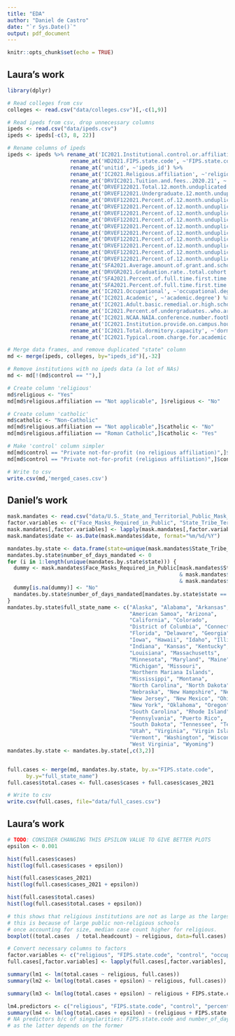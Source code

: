 ```yaml
---
title: "EDA"
author: "Daniel de Castro"
date: "`r Sys.Date()`"
output: pdf_document
---
```


```r
knitr::opts_chunk$set(echo = TRUE)
```

## Laura's work

```r
library(dplyr)
```

```r
# Read colleges from csv
colleges <- read.csv("data/colleges.csv")[,-c(1,9)]

# Read ipeds from csv, drop unnecessary columns
ipeds <- read.csv("data/ipeds.csv")
ipeds <- ipeds[-c(3, 8, 22)]

# Rename columns of ipeds 
ipeds <- ipeds %>% rename_at('IC2021.Institutional.control.or.affiliation', ~'control') %>% 
                    rename_at('HD2021.FIPS.state.code', ~'FIPS.state.code') %>% 
                    rename_at('unitid', ~'ipeds_id') %>% 
                    rename_at('IC2021.Religious.affiliation', ~'religious.affiliation') %>%
                    rename_at('DRVIC2021.Tuition.and.fees..2020.21', ~'tuition') %>% 
                    rename_at('DRVEF122021.Total.12.month.unduplicated.headcount', ~'total.headcount') %>% 
                    rename_at('DRVEF122021.Undergraduate.12.month.unduplicated.headcount', ~'undergrad.headcount') %>% 
                    rename_at('DRVEF122021.Percent.of.12.month.unduplicated.headcount.that.are.American.Indian.or.Alaska.Native', ~'percent.american.native') %>% 
                    rename_at('DRVEF122021.Percent.of.12.month.unduplicated.headcount.that.are.Asian', ~'percent.asian') %>% 
                    rename_at('DRVEF122021.Percent.of.12.month.unduplicated.headcount.that.are.Black.or.African.American', ~'percent.black') %>% 
                    rename_at('DRVEF122021.Percent.of.12.month.unduplicated.headcount.that.are.Hispanic.Latino', ~'percent.hispanic.latino') %>% 
                    rename_at('DRVEF122021.Percent.of.12.month.unduplicated.headcount.that.are.Native.Hawaiian.or.Other.Pacific.Islander', ~'percent.pacific.islander') %>% 
                    rename_at('DRVEF122021.Percent.of.12.month.unduplicated.headcount.that.are.White', ~'percent.white') %>% 
                    rename_at('DRVEF122021.Percent.of.12.month.unduplicated.headcount.that.are.two.or.more.races', ~'percent.two.more.races') %>% 
                    rename_at('DRVEF122021.Percent.of.12.month.unduplicated.headcount.that.are.race.ethnicity.unknown', ~'percent.NA.race') %>% 
                    rename_at('DRVEF122021.Percent.of.12.month.unduplicated.headcount.that.are.Nonresident.Alien', ~'percent.nonres.alien') %>% 
                    rename_at('DRVEF122021.Percent.of.12.month.unduplicated.headcount.that.are.women', ~'percent.women') %>% 
                    rename_at('SFA2021.Average.amount.of.grant.and.scholarship.aid.awarded..2020.21', ~'avg.grant.money') %>% 
                    rename_at('DRVGR2021.Graduation.rate..total.cohort', ~'grad.rate') %>% 
                    rename_at('SFA2021.Percent.of.full.time.first.time.undergraduates.awarded.any.financial.aid', ~'percent.fin.aid') %>% 
                    rename_at('SFA2021.Percent.of.full.time.first.time.undergraduates.awarded.student.loans', ~'percent.student.loan') %>% 
                    rename_at('IC2021.Occupational', ~'occupational.degree') %>% 
                    rename_at('IC2021.Academic', ~'academic.degree') %>% 
                    rename_at('IC2021.Adult.basic.remedial.or.high.school.equivalent', ~'hs.equivalent.degree') %>% 
                    rename_at('IC2021.Percent.of.undergraduates..who.are.formally.registered.as.students.with.disabilities..when.percentage.is.more.than.3.percent', ~'percent.disability') %>% 
                    rename_at('IC2021.NCAA.NAIA.conference.number.football', ~'NCAA.football') %>% 
                    rename_at('IC2021.Institution.provide.on.campus.housing', ~'on.campus.housing') %>% 
                    rename_at('IC2021.Total.dormitory.capacity', ~'dorm.capacity') %>% 
                    rename_at('IC2021.Typical.room.charge.for.academic.year', ~'dorm.room.price')
```


```r
# Merge data frames, and remove duplicated "state" column 
md <- merge(ipeds, colleges, by="ipeds_id")[,-32]

# Remove institutions with no ipeds data (a lot of NAs)
md <- md[!(md$control == ""),]

# Create column 'religious' 
md$religious <- "Yes"
md[md$religious.affiliation == "Not applicable", ]$religious <- "No"

# Create column 'catholic'
md$catholic <- "Non-Catholic"
md[md$religious.affiliation == "Not applicable",]$catholic <- "No"
md[md$religious.affiliation == "Roman Catholic",]$catholic <- "Yes"

# Make 'control' column simpler
md[md$control == "Private not-for-profit (no religious affiliation)",]$control <- "Private not-for-profit"
md[md$control == "Private not-for-profit (religious affiliation)",]$control <- "Private not-for-profit"

# Write to csv 
write.csv(md,'merged_cases.csv')
```

## Daniel's work 

```r
mask.mandates <- read.csv("data/U.S._State_and_Territorial_Public_Mask_Mandates_From_April_8__2020_through_August_15__2021_by_State_by_Day.csv")
factor.variables <- c("Face_Masks_Required_in_Public", "State_Tribe_Territory", "order_code")
mask.mandates[,factor.variables] <- lapply(mask.mandates[,factor.variables], as.factor)
mask.mandates$date <- as.Date(mask.mandates$date, format="%m/%d/%Y")
```

```r
mandates.by.state <- data.frame(state=unique(mask.mandates$State_Tribe_Territory))
mandates.by.state$number_of_days_mandated <- 0
for (i in 1:length(unique(mandates.by.state$state))) {
  dummy <- mask.mandates$Face_Masks_Required_in_Public[mask.mandates$State_Tribe_Territory == mandates.by.state$state[i]
                                                       & mask.mandates$date >= as.Date("2020/7/1")
                                                       & mask.mandates$date <= as.Date("2021/5/26")]
  dummy[is.na(dummy)] <- "No"
  mandates.by.state$number_of_days_mandated[mandates.by.state$state == mandates.by.state$state[i]] = sum(dummy == "Yes")
}
mandates.by.state$full_state_name <- c("Alaska", "Alabama", "Arkansas", 
                                       "American Samoa", "Arizona", 
                                       "California", "Colorado", 
                                       "District of Columbia", "Connecticut", 
                                       "Florida", "Delaware", "Georgia", "Guam", 
                                       "Iowa", "Hawaii", "Idaho", "Illinois", 
                                       "Indiana", "Kansas", "Kentucky", 
                                       "Louisiana", "Massachusetts", 
                                       "Minnesota", "Maryland", "Maine", 
                                       "Michigan", "Missouri", 
                                       "Northern Mariana Islands", 
                                       "Mississippi", "Montana", 
                                       "North Carolina", "North Dakota", 
                                       "Nebraska", "New Hampshire", "Nevada", 
                                       "New Jersey", "New Mexico", "Ohio", 
                                       "New York", "Oklahoma", "Oregon", 
                                       "South Carolina", "Rhode Island", 
                                       "Pennsylvania", "Puerto Rico", 
                                       "South Dakota", "Tennessee", "Texas", 
                                       "Utah", "Virginia", "Virgin Islands", 
                                       "Vermont", "Washington", "Wisconsin", 
                                       "West Virginia", "Wyoming")
mandates.by.state <- mandates.by.state[,c(3,2)]


full.cases <- merge(md, mandates.by.state, by.x="FIPS.state.code", 
      by.y="full_state_name")
full.cases$total.cases <- full.cases$cases + full.cases$cases_2021

# Write to csv
write.csv(full.cases, file="data/full_cases.csv")
```

## Laura's work 

```r
# TODO: CONSIDER CHANGING THIS EPSILON VALUE TO GIVE BETTER PLOTS 
epsilon <- 0.001

hist(full.cases$cases)
hist(log(full.cases$cases + epsilon))

hist(full.cases$cases_2021)
hist(log(full.cases$cases_2021 + epsilon))

hist(full.cases$total.cases)
hist(log(full.cases$total.cases + epsilon))

# this shows that religious institutions are not as large as the largest non-religious
# this is because of large public non-religious schools
# once accounting for size, median case count higher for religious.
boxplot((total.cases  / total.headcount) ~ religious, data=full.cases)

# Convert necessary columns to factors 
factor.variables <- c("religious", "FIPS.state.code", "control", "occupational.degree", "academic.degree", "hs.equivalent.degree", "NCAA.football", "on.campus.housing", "catholic")
full.cases[,factor.variables] <- lapply(full.cases[,factor.variables], as.factor)
```

```r
summary(lm1 <- lm(total.cases ~ religious, full.cases))
summary(lm2 <- lm(log(total.cases + epsilon) ~ religious, full.cases))

summary(lm3 <- lm(log(total.cases + epsilon) ~ religious + FIPS.state.code + control + percent.fin.aid + tuition + number_of_days_mandated + total.headcount, full.cases))

lm4.predictors <- c("religious", "FIPS.state.code", "control", "percent.fin.aid", "tuition", "number_of_days_mandated", "total.headcount")
summary(lm4 <- lm(log(total.cases + epsilon) ~ (religious + FIPS.state.code + control + percent.fin.aid + tuition + number_of_days_mandated)*total.headcount, data=full.cases[complete.cases(full.cases[,lm4.predictors]),]))
# NA predictors b/c of singularities: FIPS.state.code and number_of_days_mandated are highly collinear,
# as the latter depends on the former 
```










